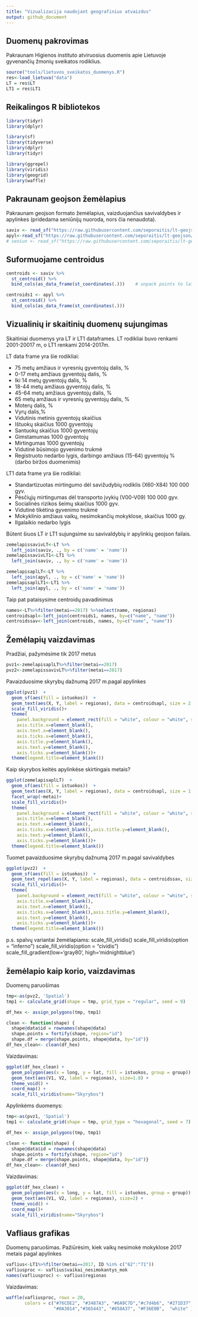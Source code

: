 ```yaml
---
title: "Vizualizacija naudojant geografinius atvaizdus"
output: github_document
---
```



## Duomenų pakrovimas

Pakraunam Higienos instituto atviruosius duomenis apie Lietuvoje gyvenančių žmonių sveikatos rodiklius.

```r
source("tools/lietuvos_sveikatos_duomenys.R")
res<-load_lietuva("data")
LT = res$LT
LT1 = res$LT1
```

## Reikalingos R bibliotekos

```r
library(tidyr)
library(dplyr)

library(sf)
library(tidyverse)
library(dplyr)
library(tidyr)

library(ggrepel)
library(viridis)
library(geogrid)
library(waffle)
```

## Pakraunam geojson žemėlapius
Pakraunam geojson formato žemėlapius, vaizduojančius savivaldybes ir apylinkes (pridedama seniūnijų nuoroda, nors čia nenaudota). 

```r
saviv <- read_sf("https://raw.githubusercontent.com/seporaitis/lt-geojson/master/geojson/municipalities.geojson")
apyl<-read_sf("https://raw.githubusercontent.com/seporaitis/lt-geojson/master/geojson/counties.geojson")
# seniun <- read_sf("https://raw.githubusercontent.com/seporaitis/lt-geojson/master/geojson/subdistricts.geojson")
```

## Suformuojame centroidus

```r
centroids <- saviv %>% 
  st_centroid() %>% 
  bind_cols(as_data_frame(st_coordinates(.)))    # unpack points to lat/lon columns

centroids1 <- apyl %>% 
  st_centroid() %>% 
  bind_cols(as_data_frame(st_coordinates(.)))
```

## Vizualinių ir skaitinių duomenų sujungimas

Skaitiniai duomenys yra LT ir LT1 dataframes. LT rodikliai buvo renkami 2001-20017 m, o LT1 renkami 2014-2017m.

LT data frame yra šie rodikliai:

* 75 metų amžiaus ir vyresnių gyventojų dalis, %
* 0-17 metų amžiaus gyventojų dalis, %
* Iki 14 metų gyventojų dalis, %
* 18-44 metų amžiaus gyventojų dalis, %
* 45-64 metų amžiaus gyventojų dalis, %
* 65 metų amžiaus ir vyresnių gyventojų dalis, %
* Moterų dalis, %
* Vyrų dalis,%
* Vidutinis metinis gyventojų skaičius
* Ištuokų skaičius 1000 gyventojų
* Santuokų skaičius 1000 gyventojų
* Gimstamumas 1000 gyventojų
* Mirtingumas 1000 gyventojų
* Vidutinė būsimojo gyvenimo trukmė
* Registruoto nedarbo lygis, darbingo amžiaus (15-64) gyventojų % (darbo biržos duomenimis)

LT1 data frame yra šie rodikliai:

* Standartizuotas mirtingumo dėl savižudybių rodiklis (X60-X84) 100 000 gyv.
* Pėsčiųjų mirtingumas dėl transporto įvykių (V00-V09) 100 000 gyv.
* Socialinės rizikos šeimų skaičius 1000 gyv.
* Vidutinė tikėtina gyvenimo trukmė
* Mokyklinio amžiaus vaikų, nesimokančių mokyklose, skaičius 1000 gy.
* Ilgalaikio nedarbo lygis


Būtent šiuos LT ir LT1 sujungsime su savivaldybių ir apylinkių geojson failais.

```r
zemelapissavivLT<-LT %>% 
  left_join(saviv, ., by = c('name' = 'name'))
zemelapissavivLT1<-LT1 %>% 
  left_join(saviv, ., by = c('name' = 'name'))

zemelapisaplLT<-LT %>% 
  left_join(apyl, ., by = c('name' = 'name'))
zemelapisaplLT1<-LT1 %>% 
  left_join(apyl, ., by = c('name' = 'name'))

```


Taip pat pataisysime centroidų pavadinimus

```r
names<-LT%>%filter(metai==2017) %>%select(name, regionas)
centroidsapl<-left_join(centroids1, names, by=c("name", "name"))
centroidssav<-left_join(centroids, names, by=c("name", "name"))

```


## Žemėlapių vaizdavimas

Pradžiai, pažymėsime tik 2017 metus
```r
pvz1<-zemelapisaplLT%>%filter(metai==2017)
pvz2<-zemelapissavivLT%>%filter(metai==2017)

```

Pavaizduosime skyrybų dažnumą 2017 m.pagal apylinkes

```r
ggplot(pvz1)  +
  geom_sf(aes(fill = istuokos))  + 
  geom_text(aes(X, Y, label = regionas), data = centroidsapl, size = 2.3, color = 'black')+
  scale_fill_viridis()+
  theme(
    panel.background = element_rect(fill = "white", colour = "white", size = 0.5, linetype = "solid"), 
    axis.title.x=element_blank(),
    axis.text.x=element_blank(),
    axis.ticks.x=element_blank(),
    axis.title.y=element_blank(),
    axis.text.y=element_blank(),
    axis.ticks.y=element_blank())+
  theme(legend.title=element_blank())

```

Kaip skyrybos keitės apylinkėse skirtingais metais?

```r
ggplot(zemelapisaplLT)  +
  geom_sf(aes(fill = istuokos))  + 
  geom_text(aes(X, Y, label = regionas), data = centroidsapl, size = 1.5, color = 'black')+
  facet_wrap(~metai)+
  scale_fill_viridis()+
  theme(
    panel.background = element_rect(fill = "white", colour = "white", size = 0.5, linetype = "solid"), 
    axis.title.x=element_blank(),
    axis.text.x=element_blank(),
    axis.ticks.x=element_blank(),axis.title.y=element_blank(),
    axis.text.y=element_blank(),
    axis.ticks.y=element_blank())+
  theme(legend.title=element_blank())
```


Tuomet pavaizduosime skyrybų dažnumą 2017 m.pagal savivaldybes

```r
ggplot(pvz2)  +
  geom_sf(aes(fill = istuokos))  + 
  geom_text_repel(aes(X, Y, label = regionas), data = centroidssav, size = 2.3, color = 'black')+
  scale_fill_viridis()+
  theme(
    panel.background = element_rect(fill = "white", colour = "white", size = 0.5, linetype = "solid"), 
    axis.title.x=element_blank(),
    axis.text.x=element_blank(),
    axis.ticks.x=element_blank(),axis.title.y=element_blank(),
    axis.text.y=element_blank(),
    axis.ticks.y=element_blank())+
  theme(legend.title=element_blank())
```

p.s. spalvų variantai žemėlapiams:
scale_fill_viridis()
scale_fill_viridis(option = "inferno")
scale_fill_viridis(option = "cividis")
scale_fill_gradient(low='gray80', high='midnightblue')

## žemėlapio kaip korio, vaizdavimas

Duomenų paruošimas

```r
tmp<-as(pvz2, 'Spatial')
tmp1 <- calculate_grid(shape = tmp, grid_type = "regular", seed = 9)

df_hex <- assign_polygons(tmp, tmp1)

clean <- function(shape) {
  shape@data$id = rownames(shape@data)
  shape.points = fortify(shape, region="id")
  shape.df = merge(shape.points, shape@data, by="id")}
df_hex_clean<- clean(df_hex)
```

Vaizdavimas:

```r
ggplot(df_hex_clean) +
  geom_polygon(aes(x = long, y = lat, fill = istuokos, group = group)) +
  geom_text(aes(V1, V2, label = regionas), size=1.8) +
  theme_void() +
  coord_map() +
  scale_fill_viridis(name="Skyrybos")
```

Apylinkėms duomenys:
```r
tmp<-as(pvz1, 'Spatial')
tmp1 <- calculate_grid(shape = tmp, grid_type = "hexagonal", seed = 7)

df_hex <- assign_polygons(tmp, tmp1)

clean <- function(shape) {
  shape@data$id = rownames(shape@data)
  shape.points = fortify(shape, region="id")
  shape.df = merge(shape.points, shape@data, by="id")}
df_hex_clean<- clean(df_hex)
```

Vaizdavimas:
```r
ggplot(df_hex_clean) +
  geom_polygon(aes(x = long, y = lat, fill = istuokos, group = group)) +
  geom_text(aes(V1, V2, label = regionas), size=2) +
  theme_void() +
  coord_map()+
  scale_fill_viridis(name="Skyrybos")

```


## Vafliaus grafikas

Duomenų paruošimas. Pažiūrėsim, kiek vaikų nesimokė mokyklose 2017 metais pagal apylinkes 

```r
vaflius<-LT1%>%filter(metai==2017, ID %in% c("62":"71"))
vafliusproc <- vaflius$vaikai_nesimokantys_mok
names(vafliusproc) <- vaflius$regionas
```

Vaizdavimas:

```r
waffle(vafliusproc, rows = 20,
       colors = c("#76CDE2", "#3487A3", "#6A9C7D","#c7d4b6", "#271D37","#0D6A4F",
                  "#0A3014","#365443", "#858A37", "#F36E0B",  "white" ))
```

